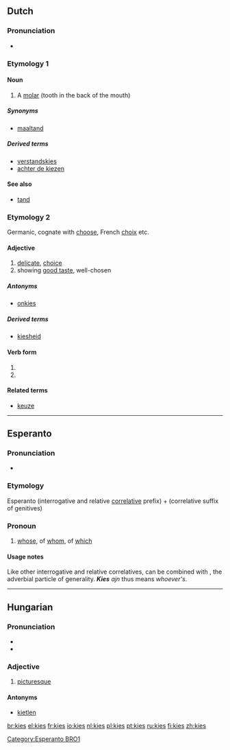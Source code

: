 {{also|Kies}}
==Dutch==

===Pronunciation===
* {{IPA|lang=nl|/kiːs/}}

===Etymology 1===
{{rfe|lang=nl}}

====Noun====
{{nl-noun|g=m|kiezen}}

# A [[molar]] (tooth in the back of the mouth)

=====Synonyms=====
* [[maaltand]]

=====Derived terms=====
* [[verstandskies]] {{m|f}}
* [[achter de kiezen]]

====See also====
* [[tand]]

===Etymology 2===
Germanic, cognate with [[choose]], French [[choix]] etc.

====Adjective====
{{nl-adj|sup=meest kies}}

# [[delicate]], [[choice]]
# showing [[good taste]], well-chosen

=====Antonyms=====
* [[onkies]]

=====Derived terms=====
* [[kiesheid]]

====Verb form====
{{infl|nl|verb form}}

# {{form of|present imperfect singular|[[kiezen]]}}
# {{form of|imperative|kiezen}}

====Related terms====
* [[keuze]]

----

==Esperanto==

===Pronunciation===
* {{IPA|lang=eo|/'kɪɛs/}}

===Etymology===
Esperanto {{term|ki-|lang=eo}} (interrogative and relative [[:Category:Esperanto correlatives|correlative]] prefix) + {{term|-es|lang=eo}} (correlative suffix of genitives)

===Pronoun===
{{infl|eo|correlative|interrogative and relative correlative of genitives||plural|kies|accusative singular|kies|accusative plural|kies}}

# [[whose]], of [[whom]], of [[which]]

====Usage notes====
Like other interrogative and relative correlatives, {{term|kies}} can be combined with {{term|ajn}}, the adverbial particle of generality. '''''Kies''' ajn'' thus means ''whoever's''.

[[Category:Esperanto BRO1]]

----

==Hungarian==

===Pronunciation===
* {{IPA|/ˈkiɛʃ/|lang=hu}}
* {{hyphenation|ki|es}}

===Adjective===
{{hu-adj|ebb}}

# {{archaic|lang=hu}} [[picturesque]]

====Antonyms====
* [[kietlen]]

[[br:kies]]
[[el:kies]]
[[fr:kies]]
[[io:kies]]
[[nl:kies]]
[[pl:kies]]
[[pt:kies]]
[[ru:kies]]
[[fi:kies]]
[[zh:kies]]